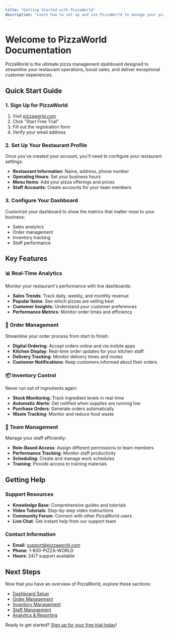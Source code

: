 ```yaml
---
title: "Getting Started with PizzaWorld"
description: "Learn how to set up and use PizzaWorld to manage your pizza restaurant operations efficiently."
---
```


# Welcome to PizzaWorld Documentation

PizzaWorld is the ultimate pizza management dashboard designed to streamline your restaurant operations, boost sales, and deliver exceptional customer experiences.

## Quick Start Guide

### 1. Sign Up for PizzaWorld

1. Visit [pizzaworld.com](https://pizzaworld.com)
2. Click "Start Free Trial"
3. Fill out the registration form
4. Verify your email address

### 2. Set Up Your Restaurant Profile

Once you've created your account, you'll need to configure your restaurant settings:

- **Restaurant Information**: Name, address, phone number
- **Operating Hours**: Set your business hours
- **Menu Items**: Add your pizza offerings and prices
- **Staff Accounts**: Create accounts for your team members

### 3. Configure Your Dashboard

Customize your dashboard to show the metrics that matter most to your business:

- Sales analytics
- Order management
- Inventory tracking
- Staff performance

## Key Features

### 📊 Real-Time Analytics

Monitor your restaurant's performance with live dashboards:

- **Sales Trends**: Track daily, weekly, and monthly revenue
- **Popular Items**: See which pizzas are selling best
- **Customer Insights**: Understand your customer preferences
- **Performance Metrics**: Monitor order times and efficiency

### 🍕 Order Management

Streamline your order process from start to finish:

- **Digital Ordering**: Accept orders online and via mobile apps
- **Kitchen Display**: Real-time order updates for your kitchen staff
- **Delivery Tracking**: Monitor delivery times and routes
- **Customer Notifications**: Keep customers informed about their orders

### 📦 Inventory Control

Never run out of ingredients again:

- **Stock Monitoring**: Track ingredient levels in real-time
- **Automatic Alerts**: Get notified when supplies are running low
- **Purchase Orders**: Generate orders automatically
- **Waste Tracking**: Monitor and reduce food waste

### 👥 Team Management

Manage your staff efficiently:

- **Role-Based Access**: Assign different permissions to team members
- **Performance Tracking**: Monitor staff productivity
- **Scheduling**: Create and manage work schedules
- **Training**: Provide access to training materials

## Getting Help

### Support Resources

- **Knowledge Base**: Comprehensive guides and tutorials
- **Video Tutorials**: Step-by-step video instructions
- **Community Forum**: Connect with other PizzaWorld users
- **Live Chat**: Get instant help from our support team

### Contact Information

- **Email**: support@pizzaworld.com
- **Phone**: 1-800-PIZZA-WORLD
- **Hours**: 24/7 support available

## Next Steps

Now that you have an overview of PizzaWorld, explore these sections:

- [Dashboard Setup](/docs/dashboard)
- [Order Management](/docs/orders)
- [Inventory Management](/docs/inventory)
- [Staff Management](/docs/staff)
- [Analytics & Reporting](/docs/analytics)

Ready to get started? [Sign up for your free trial today](https://pizzaworld.com/signup)! 